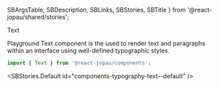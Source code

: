   SBArgsTable,
  SBDescription,
  SBLinks,
  SBStories,
  SBTitle
} from '@react-jopau/shared/stories';

<SBTitle>Text</SBTitle>

<SBLinks>
  <SBLinks.Item href="components-typography-text--default">Playground</SBLinks.Item>
</SBLinks>

<SBDescription>
  Text component is the used to render text and paragraphs within an interface using well-defined
  typographic styles.
</SBDescription>

```jsx dark
import { Text } from '@react-jopau/components';
```

<SBStories.Default id="components-typography-text--default" />

<SBArgsTable component={Text} />

<SBStories>
  <SBStories.Item label="As" id="components-typography-text--as" />
  <SBStories.Item label="Sizes" id="components-typography-text--sizes" />
  <SBStories.Item label="Colors" id="components-typography-text--colors" />
  <SBStories.Item label="Max Lines" id="components-typography-text--max-lines" />
</SBStories>
